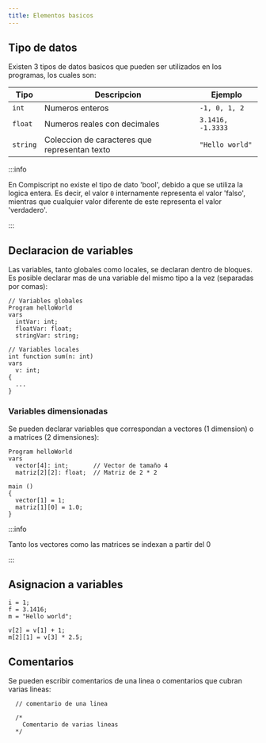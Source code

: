 ```yaml
---
title: Elementos basicos
---
```


## Tipo de datos

Existen 3 tipos de datos basicos que pueden ser utilizados en los programas, los cuales son:

<table>
  <thead>
    <tr>
      <th>Tipo</th>
      <th>Descripcion</th>
      <th>Ejemplo</th>
    </tr>
  </thead>
  <tbody>
    <tr>
      <td>
        <code>int</code>
      </td>
      <td>Numeros enteros</td>
      <td>
        <code>-1, 0, 1, 2</code>
      </td>
    </tr>
    <tr>
      <td>
        <code>float</code>
      </td>
      <td>Numeros reales con decimales</td>
      <td>
        <code>3.1416, -1.3333</code>
      </td>
    </tr>
    <tr>
      <td>
        <code>string</code>
      </td>
      <td>Coleccion de caracteres que representan texto</td>
      <td>
        <code>"Hello world"</code>
      </td>
    </tr>
  </tbody>
</table>

:::info

En Compiscript no existe el tipo de dato 'bool', debido a que se utiliza la logica entera. Es decir, el valor <code>0</code> internamente representa el valor 'falso', mientras que cualquier valor diferente de este representa el valor 'verdadero'.

:::

## Declaracion de variables

Las variables, tanto globales como locales, se declaran dentro de bloques. Es posible declarar mas de una variable del mismo tipo a la vez (separadas por comas):

```
// Variables globales
Program helloWorld
vars
  intVar: int;
  floatVar: float;
  stringVar: string;

// Variables locales
int function sum(n: int)
vars
  v: int;
{
  ...
}
```

### Variables dimensionadas

Se pueden declarar variables que correspondan a vectores (1 dimension) o a matrices (2 dimensiones):

```
Program helloWorld
vars
  vector[4]: int;       // Vector de tamaño 4
  matriz[2][2]: float;  // Matriz de 2 * 2

main ()
{
  vector[1] = 1;
  matriz[1][0] = 1.0;
}
```

:::info

Tanto los vectores como las matrices se indexan a partir del 0

:::

## Asignacion a variables

```
i = 1;
f = 3.1416;
m = "Hello world";

v[2] = v[1] + 1;
m[2][1] = v[3] * 2.5;
```

## Comentarios

Se pueden escribir comentarios de una linea o comentarios que cubran varias lineas:

```
  // comentario de una linea

  /*
    Comentario de varias lineas
  */
```
